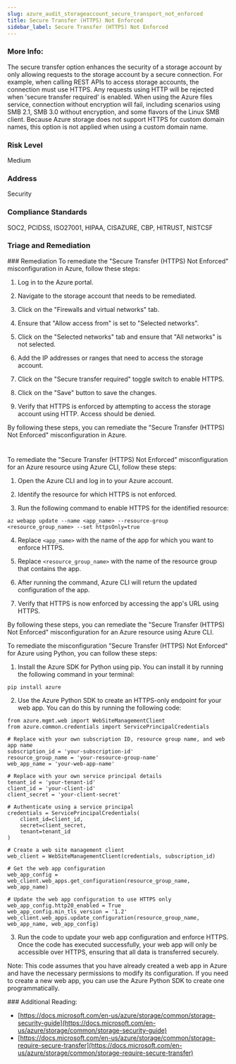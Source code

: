 ```yaml
---
slug: azure_audit_storageaccount_secure_transport_not_enforced
title: Secure Transfer (HTTPS) Not Enforced
sidebar_label: Secure Transfer (HTTPS) Not Enforced
---
```


### More Info:

The secure transfer option enhances the security of a storage account by only allowing requests to the storage account by a secure connection. For example, when calling REST APIs to access storage accounts, the connection must use HTTPS. Any requests using HTTP will be rejected when 'secure transfer required' is enabled. When using the Azure files service, connection without encryption will fail, including scenarios using SMB 2.1, SMB 3.0 without encryption, and some flavors of the Linux SMB client. Because Azure storage does not support HTTPS for custom domain names, this option is not applied when using a custom domain name.

### Risk Level

Medium

### Address

Security

### Compliance Standards

SOC2, PCIDSS, ISO27001, HIPAA, CISAZURE, CBP, HITRUST, NISTCSF


### Triage and Remediation
<Tabs>
<Tab title='Remediation'>
### Remediation

<AccordionGroup>
<Accordion title='Using Console' defaultOpen='true'>
To remediate the "Secure Transfer (HTTPS) Not Enforced" misconfiguration in Azure, follow these steps:

1. Log in to the Azure portal.

2. Navigate to the storage account that needs to be remediated.

3. Click on the "Firewalls and virtual networks" tab.

4. Ensure that "Allow access from" is set to "Selected networks".

5. Click on the "Selected networks" tab and ensure that "All networks" is not selected.

6. Add the IP addresses or ranges that need to access the storage account.

7. Click on the "Secure transfer required" toggle switch to enable HTTPS.

8. Click on the "Save" button to save the changes.

9. Verify that HTTPS is enforced by attempting to access the storage account using HTTP. Access should be denied.

By following these steps, you can remediate the "Secure Transfer (HTTPS) Not Enforced" misconfiguration in Azure.

#
</Accordion>

<Accordion title='Using CLI'>
To remediate the "Secure Transfer (HTTPS) Not Enforced" misconfiguration for an Azure resource using Azure CLI, follow these steps:

1. Open the Azure CLI and log in to your Azure account.

2. Identify the resource for which HTTPS is not enforced.

3. Run the following command to enable HTTPS for the identified resource:
```
az webapp update --name <app_name> --resource-group <resource_group_name> --set httpsOnly=true
```

4. Replace `<app_name>` with the name of the app for which you want to enforce HTTPS.

5. Replace `<resource_group_name>` with the name of the resource group that contains the app.

6. After running the command, Azure CLI will return the updated configuration of the app.

7. Verify that HTTPS is now enforced by accessing the app's URL using HTTPS.

By following these steps, you can remediate the "Secure Transfer (HTTPS) Not Enforced" misconfiguration for an Azure resource using Azure CLI.
</Accordion>

<Accordion title='Using Python'>
To remediate the misconfiguration "Secure Transfer (HTTPS) Not Enforced" for Azure using Python, you can follow these steps:

1. Install the Azure SDK for Python using pip. You can install it by running the following command in your terminal:
```
pip install azure
```

2. Use the Azure Python SDK to create an HTTPS-only endpoint for your web app. You can do this by running the following code:
```
from azure.mgmt.web import WebSiteManagementClient
from azure.common.credentials import ServicePrincipalCredentials

# Replace with your own subscription ID, resource group name, and web app name
subscription_id = 'your-subscription-id'
resource_group_name = 'your-resource-group-name'
web_app_name = 'your-web-app-name'

# Replace with your own service principal details
tenant_id = 'your-tenant-id'
client_id = 'your-client-id'
client_secret = 'your-client-secret'

# Authenticate using a service principal
credentials = ServicePrincipalCredentials(
    client_id=client_id,
    secret=client_secret,
    tenant=tenant_id
)

# Create a web site management client
web_client = WebSiteManagementClient(credentials, subscription_id)

# Get the web app configuration
web_app_config = web_client.web_apps.get_configuration(resource_group_name, web_app_name)

# Update the web app configuration to use HTTPS only
web_app_config.http20_enabled = True
web_app_config.min_tls_version = '1.2'
web_client.web_apps.update_configuration(resource_group_name, web_app_name, web_app_config)
```

3. Run the code to update your web app configuration and enforce HTTPS. Once the code has executed successfully, your web app will only be accessible over HTTPS, ensuring that all data is transferred securely.

Note: This code assumes that you have already created a web app in Azure and have the necessary permissions to modify its configuration. If you need to create a new web app, you can use the Azure Python SDK to create one programmatically.
</Accordion>

</AccordionGroup>
</Tab>
</Tabs>
### Additional Reading:

- [https://docs.microsoft.com/en-us/azure/storage/common/storage-security-guide](https://docs.microsoft.com/en-us/azure/storage/common/storage-security-guide) 
- [https://docs.microsoft.com/en-us/azure/storage/common/storage-require-secure-transfer](https://docs.microsoft.com/en-us/azure/storage/common/storage-require-secure-transfer) 

